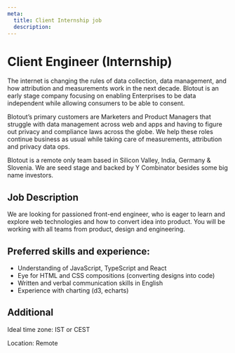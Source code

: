 ```yaml
---
meta:
  title: Client Internship job
  description:
---
```



<MDX>
  <div className="blog-header">
    <h1>Client Engineer (Internship)</h1>
  </div>
  <div className='content-wrapper'>

The internet is changing the rules of data collection, data management, and how attribution and measurements work in the next decade. Blotout is an early stage company focusing on enabling Enterprises to be data independent while allowing consumers to be able to consent.

Blotout’s primary customers are Marketers and Product Managers that struggle with data management across web and apps and having to figure out privacy and compliance laws across the globe. We help these roles continue business as usual while taking care of measurements, attribution and privacy data ops.

Blotout is a remote only team based in Silicon Valley, India, Germany & Slovenia. We are seed stage and backed by Y Combinator besides some big name investors.

## Job Description

We are looking for passioned front-end engineer, who is eager to learn and explore web technologies and how to convert idea into product. You will be working with all teams from product, design and engineering.

## Preferred skills and experience:

- Understanding of JavaScript, TypeScript and React
- Eye for HTML and CSS compositions (converting designs into code)
- Written and verbal communication skills in English
- Experience with charting (d3, echarts)

## Additional

Ideal time zone: IST or CEST

Location: Remote

  </div>
</MDX>
